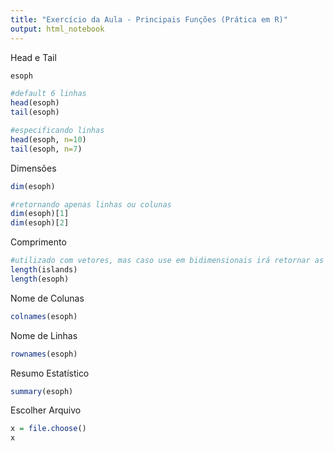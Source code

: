 ```yaml
---
title: "Exercício da Aula - Principais Funções (Prática em R)"
output: html_notebook
---
```


Head e Tail
```r
esoph

#default 6 linhas
head(esoph)
tail(esoph)

#especificando linhas
head(esoph, n=10)
tail(esoph, n=7)
```

Dimensões
```r
dim(esoph)

#retornando apenas linhas ou colunas
dim(esoph)[1]
dim(esoph)[2]
```

Comprimento
```r
#utilizado com vetores, mas caso use em bidimensionais irá retornar as colunas
length(islands)
length(esoph)
```

Nome de Colunas
```r
colnames(esoph)
```

Nome de Linhas
```r
rownames(esoph)
```

Resumo Estatístico
```r
summary(esoph)
```

Escolher Arquivo
```r
x = file.choose()
x
```

